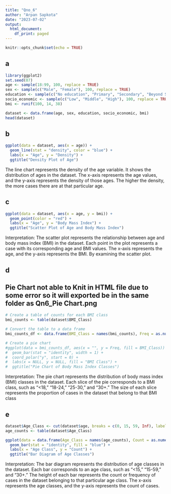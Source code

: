 ```yaml
---
title: "Qno_6"
author: "Arpan Sapkota"
date: "2023-07-02"
output:
  html_document:
    df_print: paged
---
```


```r
knitr::opts_chunk$set(echo = TRUE)
```

## a
```r
library(ggplot2)
set.seed(07)
age <- sample(18:99, 100, replace = TRUE)
sex <- sample(c("Male", "Female"), 100, replace = TRUE)
education <- sample(c("No education", "Primary", "Secondary", "Beyond Secondary"), 100, replace = TRUE)
socio_economic <- sample(c("Low", "Middle", "High"), 100, replace = TRUE)
bmi <- runif(100, 14, 38)

dataset <- data.frame(age, sex, education, socio_economic, bmi)
head(dataset)

```

## b
```r
ggplot(data = dataset, aes(x = age)) +
  geom_line(stat = "density", color = "blue") +
  labs(x = "Age", y = "Density") +
  ggtitle("Density Plot of Age")

```
The line chart represents the density of the age variable. It shows the distribution of ages in the dataset. The x-axis represents the age values, and the y-axis represents the density of those ages. The higher the density, the more cases there are at that particular age.

## c
```r
ggplot(data = dataset, aes(x = age, y = bmi)) +
  geom_point(color = "red") +
  labs(x = "Age", y = "Body Mass Index") +
  ggtitle("Scatter Plot of Age and Body Mass Index")

```
Interpretation: The scatter plot represents the relationship between age and body mass index (BMI) in the dataset. Each point in the plot represents a case with its corresponding age and BMI values. The x-axis represents the age, and the y-axis represents the BMI. By examining the scatter plot.

## d 
## Pie Chart not able to Knit in HTML file due to some error so it will exported be in the same folder as Qn6_Pie Chart.png 
```r

# Create a table of counts for each BMI class
bmi_counts <- table(dataset$BMI_Class)

# Convert the table to a data frame
bmi_counts_df <- data.frame(BMI_Class = names(bmi_counts), Freq = as.numeric(bmi_counts))

# Create a pie chart
#ggplot(data = bmi_counts_df, aes(x = "", y = Freq, fill = BMI_Class)) +
#  geom_bar(stat = "identity", width = 1) +
#  coord_polar("y", start = 0) +
#  labs(x = NULL, y = NULL, fill = "BMI Class") +
#  ggtitle("Pie Chart of Body Mass Index Classes")

```
Interpretation: The pie chart represents the distribution of body mass index (BMI) classes in the dataset. Each slice of the pie corresponds to a BMI class, such as "<18," "18-24," "25-30," and "30+." The size of each slice represents the proportion of cases in the dataset that belong to that BMI class


## e
```r
dataset$Age_Class <- cut(dataset$age, breaks = c(0, 15, 59, Inf), labels = c("<15", "15-59", "30+"))
age_counts <- table(dataset$Age_Class)

ggplot(data = data.frame(Age_Class = names(age_counts), Count = as.numeric(age_counts)), aes(x = Age_Class, y = Count)) +
  geom_bar(stat = "identity", fill = "blue") +
  labs(x = "Age Class", y = "Count") +
  ggtitle("Bar Diagram of Age Classes")


```
Interpretation: The bar diagram represents the distribution of age classes in the dataset. Each bar corresponds to an age class, such as "<15," "15-59," and "30+." The height of each bar represents the count or frequency of cases in the dataset belonging to that particular age class. The x-axis represents the age classes, and the y-axis represents the count of cases. 

